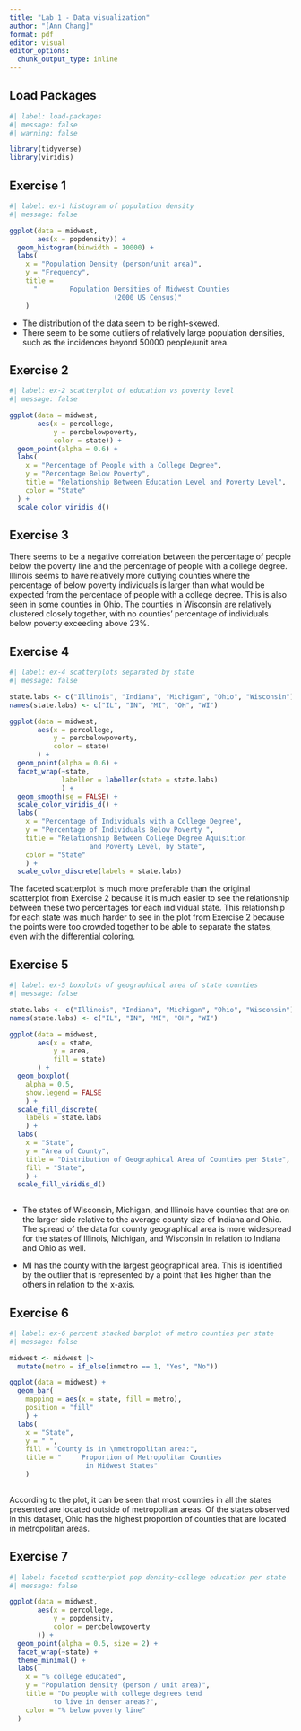 ```yaml
---
title: "Lab 1 - Data visualization"
author: "[Ann Chang]"
format: pdf
editor: visual
editor_options: 
  chunk_output_type: inline
---
```


## Load Packages

```r
#| label: load-packages
#| message: false
#| warning: false

library(tidyverse)
library(viridis)

```

## Exercise 1

```r
#| label: ex-1 histogram of population density
#| message: false

ggplot(data = midwest, 
       aes(x = popdensity)) +
  geom_histogram(binwidth = 10000) +
  labs(
    x = "Population Density (person/unit area)",
    y = "Frequency",
    title = 
      "        Population Densities of Midwest Counties
                          (2000 US Census)"
    )

```
- The distribution of the data seem to be right-skewed.
- There seem to be some outliers of relatively large population densities, such
as the incidences beyond 50000 people/unit area. 

## Exercise 2


```r
#| label: ex-2 scatterplot of education vs poverty level
#| message: false

ggplot(data = midwest, 
       aes(x = percollege,
           y = percbelowpoverty,
           color = state)) +
  geom_point(alpha = 0.6) +
  labs(
    x = "Percentage of People with a College Degree",
    y = "Percentage Below Poverty",
    title = "Relationship Between Education Level and Poverty Level",
    color = "State"
  ) +
  scale_color_viridis_d()

```

## Exercise 3

There seems to be a negative correlation between the percentage of people below the poverty line and the percentage of people with a college degree. Illinois 
seems to have relatively more outlying counties where the percentage of below poverty individuals is larger than what would be expected from the percentage of people with a college degree. This is also seen in some counties in Ohio. The counties in Wisconsin are relatively clustered closely together, with no counties' percentage of individuals below poverty exceeding above 23%. 

## Exercise 4

```r
#| label: ex-4 scatterplots separated by state
#| message: false

state.labs <- c("Illinois", "Indiana", "Michigan", "Ohio", "Wisconsin")
names(state.labs) <- c("IL", "IN", "MI", "OH", "WI")

ggplot(data = midwest, 
       aes(x = percollege,
           y = percbelowpoverty,
           color = state)
       ) +
  geom_point(alpha = 0.6) +
  facet_wrap(~state, 
             labeller = labeller(state = state.labs)
             ) +
  geom_smooth(se = FALSE) +
  scale_color_viridis_d() +
  labs(
    x = "Percentage of Individuals with a College Degree",
    y = "Percentage of Individuals Below Poverty ",
    title = "Relationship Between College Degree Aquisition 
                    and Poverty Level, by State",
    color = "State"
    ) +
  scale_color_discrete(labels = state.labs)
```
The faceted scatterplot is much more preferable than the original scatterplot
from Exercise 2 because it is much easier to see the relationship between these
two percentages for each individual state. This relationship for each state was
much harder to see in the plot from Exercise 2 because the points were too crowded together to be able to separate the states, even with the differential coloring. 

## Exercise 5

```r
#| label: ex-5 boxplots of geographical area of state counties
#| message: false  

state.labs <- c("Illinois", "Indiana", "Michigan", "Ohio", "Wisconsin")
names(state.labs) <- c("IL", "IN", "MI", "OH", "WI")

ggplot(data = midwest,
       aes(x = state,
           y = area,
           fill = state)
       ) +
  geom_boxplot(
    alpha = 0.5,
    show.legend = FALSE
    ) +
  scale_fill_discrete(
    labels = state.labs
    ) +
  labs(
    x = "State",
    y = "Area of County",
    title = "Distribution of Geographical Area of Counties per State",
    fill = "State",
    ) +
  scale_fill_viridis_d()
  
```
- The states of Wisconsin, Michigan, and Illinois have counties that are on the larger side relative to the average county size of Indiana and Ohio. The spread of the data for county geographical area is more widespread for the states of Illinois, Michigan, and Wisconsin in relation to Indiana and Ohio as well. 

- MI has the county with the largest geographical area. This is identified by the outlier that is represented by a point that lies higher than the others in relation to the x-axis. 


## Exercise 6

```r
#| label: ex-6 percent stacked barplot of metro counties per state
#| message: false

midwest <- midwest |> 
  mutate(metro = if_else(inmetro == 1, "Yes", "No"))

ggplot(data = midwest) +
  geom_bar(
    mapping = aes(x = state, fill = metro), 
    position = "fill"
    ) +
  labs(
    x = "State",
    y = " ", 
    fill = "County is in \nmetropolitan area:",
    title = "     Proportion of Metropolitan Counties
                   in Midwest States" 
    )
  
```
According to the plot, it can be seen that most counties in all the states presented are located  outside of metropolitan areas. Of the states observed in this dataset, Ohio has the highest proportion of counties that are located in metropolitan areas. 

## Exercise 7

```r
#| label: faceted scatterplot pop density~college education per state
#| message: false

ggplot(data = midwest, 
       aes(x = percollege,
           y = popdensity,
           color = percbelowpoverty
       )) +
  geom_point(alpha = 0.5, size = 2) +
  facet_wrap(~state) +
  theme_minimal() +
  labs(
    x = "% college educated",
    y = "Population density (person / unit area)",
    title = "Do people with college degrees tend 
           to live in denser areas?",
    color = "% below poverty line"
  )
```

